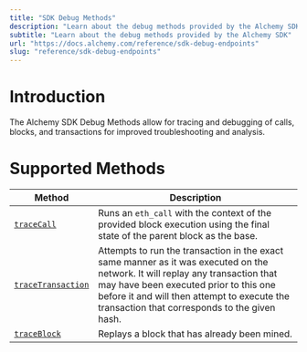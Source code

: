```yaml
---
title: "SDK Debug Methods"
description: "Learn about the debug methods provided by the Alchemy SDK"
subtitle: "Learn about the debug methods provided by the Alchemy SDK"
url: "https://docs.alchemy.com/reference/sdk-debug-endpoints"
slug: "reference/sdk-debug-endpoints"
---
```


# Introduction

The Alchemy SDK Debug Methods allow for tracing and debugging of calls, blocks, and transactions for improved troubleshooting and analysis.

# Supported Methods

| Method                                                | Description                                                                                                                                                                                                                                                             |
| ----------------------------------------------------- | ----------------------------------------------------------------------------------------------------------------------------------------------------------------------------------------------------------------------------------------------------------------------- |
| [`traceCall`](/reference/sdk-tracecall)               | Runs an `eth_call` with the context of the provided block execution using the final state of the parent block as the base.                                                                                                                                              |
| [`traceTransaction`](/reference/sdk-tracetransaction) | Attempts to run the transaction in the exact same manner as it was executed on the network. It will replay any transaction that may have been executed prior to this one before it and will then attempt to execute the transaction that corresponds to the given hash. |
| [`traceBlock`](/reference/sdk-traceblock)             | Replays a block that has already been mined.                                                                                                                                                                                                                            |
